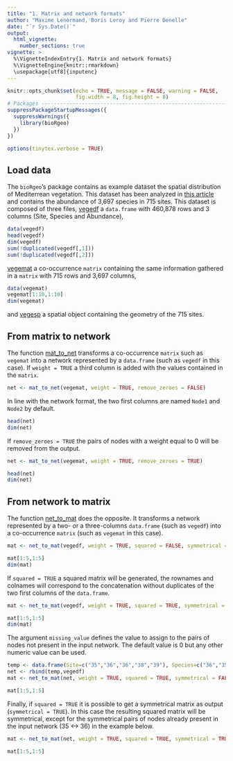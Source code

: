 ```yaml
---
title: "1. Matrix and network formats"
author: "Maxime Lenormand, Boris Leroy and Pierre Denelle"
date: "`r Sys.Date()`"
output: 
  html_vignette:
    number_sections: true
vignette: >
  %\VignetteIndexEntry{1. Matrix and network formats}
  %\VignetteEngine{knitr::rmarkdown}
  \usepackage[utf8]{inputenc}
---
```


```r

knitr::opts_chunk$set(echo = TRUE, message = FALSE, warning = FALSE,
                      fig.width = 8, fig.height = 8)
# Packages --------------------------------------------------------------------
suppressPackageStartupMessages({
  suppressWarnings({
    library(bioRgeo)
  })
})

options(tinytex.verbose = TRUE)

```

## Load data

The `bioRgeo`'s package contains as example dataset the spatial distribution of 
Mediterrean vegetation. This dataset has been analyzed in [this article](https://onlinelibrary.wiley.com/doi/full/10.1002/ece3.4718) and contains
the abundance of 3,697 species in 715 sites. This dataset is composed of three 
files, [vegedf](https://biorgeo.github.io/bioRgeo/reference/vegedf.html) a 
`data.frame` with 460,878 rows and 3 columns (Site, Species and Abundance), 

```r
data(vegedf)
head(vegedf)
dim(vegedf)
sum(!duplicated(vegedf[,1]))
sum(!duplicated(vegedf[,2]))
```

[vegemat](https://biorgeo.github.io/bioRgeo/reference/vegemat.html) 
a co-occurrence `matrix` containing the same information gathered in a `matrix`
with 715 rows and 3,697 columns,

```r
data(vegemat)
vegemat[1:10,1:10]
dim(vegemat)
```

and [vegesp](https://biorgeo.github.io/bioRgeo/reference/vegesp.html) a spatial
object containing the geometry of the 715 sites. 

## From matrix to network

The function [mat_to_net](https://biorgeo.github.io/bioRgeo/reference/mat_to_net.html) 
transforms a co-occurrence `matrix` such as `vegemat` into a network represented 
by a `data.frame` (such as `vegedf` in this case). If `weight = TRUE` a third 
column is added with the values contained in the `matrix`.  

``` r
net <- mat_to_net(vegemat, weight = TRUE, remove_zeroes = FALSE)
```

In line with the network format, the two first columns are named `Node1` and 
`Node2` by default.

```r
head(net)
dim(net)
```

If `remove_zeroes = TRUE` the pairs of nodes with a weight equal to 0 will 
be removed from the output.

``` r
net <- mat_to_net(vegemat, weight = TRUE, remove_zeroes = TRUE)
```

```r
head(net)
dim(net)
```

## From network to matrix

The function [net_to_mat](https://biorgeo.github.io/bioRgeo/reference/net_to_mat.html)
does the opposite. It transforms a network represented by a two- or a three-columns
`data.frame` (such as `vegedf`) into a co-occurrence `matrix` (such as `vegemat` 
in this case). 

``` r
mat <- net_to_mat(vegedf, weight = TRUE, squared = FALSE, symmetrical = FALSE, missing_value = 0)
```

```r
mat[1:5,1:5]
dim(mat)
```

If `squared = TRUE` a squared matrix will be generated, the rownames and colnames 
will correspond to the concatenation without duplicates of the two first 
columns of the `data.frame`. 

``` r
mat <- net_to_mat(vegedf, weight = TRUE, squared = TRUE, symmetrical = FALSE, missing_value = 0)
```

```r
mat[1:5,1:5]
dim(mat)
```

The argument `missing_value` defines the value to assign to the pairs of nodes 
not present in the input network. The default value is 0 but any other numeric
value can be used.

``` r
temp <- data.frame(Site=c("35","36","36","38","39"), Species=c("36","35","37","37","39"), Abundance=c(1,2,3,4,0))
net <- rbind(temp,vegedf)
mat <- net_to_mat(net, weight = TRUE, squared = TRUE, symmetrical = FALSE, missing_value = -1)
```

```r
mat[1:5,1:5]
```

Finally, if `squared = TRUE` it is possible to get a symmetrical matrix as output
(`symmetrical = TRUE`). In this case the resulting squared matrix will be 
symmetrical, except for the symmetrical pairs of nodes already present in the
input network (35 <-> 36) in the example below.

``` r
mat <- net_to_mat(net, weight = TRUE, squared = TRUE, symmetrical = TRUE, missing_value = 0)
```

```r
mat[1:5,1:5]
```
